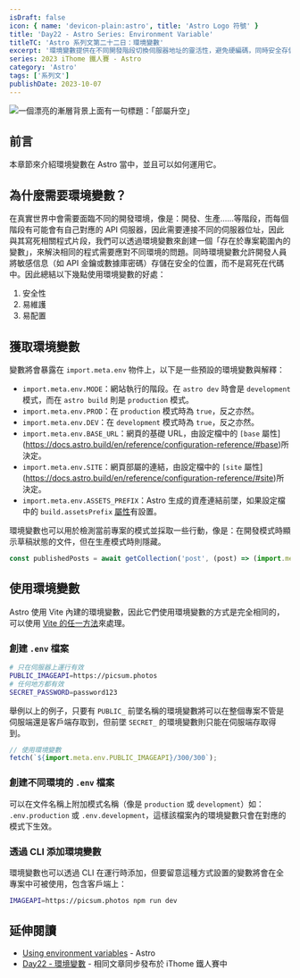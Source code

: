 ```yaml
---
isDraft: false
icon: { name: 'devicon-plain:astro', title: 'Astro Logo 符號' }
title: 'Day22 - Astro Series: Environment Variable'
titleTC: 'Astro 系列文第二十二日：環境變數'
excerpt: '環境變數提供在不同開發階段切換伺服器地址的靈活性，避免硬編碼，同時安全存儲敏感信息，如 API 金鑰或數據庫密碼，使程式更具適應性和安全性。如果你熟悉 Vite 的話應該會非常熟悉，因為 Astro 即是使用 Vite 作為底層。'
series: 2023 iThome 鐵人賽 - Astro
category: 'Astro'
tags: ['系列文']
publishDate: 2023-10-07
---
```


![一個漂亮的漸層背景上面有一句標題：「部屬升空」](./day22-enviroment-variable.webp)

## 前言

本章節來介紹環境變數在 Astro 當中，並且可以如何運用它。

## 為什麼需要環境變數？

在真實世界中會需要面臨不同的開發環境，像是：開發、生產……等階段，而每個階段有可能會有自己對應的 API 伺服器，因此需要連接不同的伺服器位址，因此與其寫死相關程式片段，我們可以透過環境變數來創建一個「存在於專案範圍內的變數」，來解決相同的程式需要應對不同環境的問題。同時環境變數允許開發人員將敏感信息（如 API 金鑰或數據庫密碼）存儲在安全的位置，而不是寫死在代碼中。因此總結以下幾點使用環境變數的好處：

1. 安全性
2. 易維護
3. 易配置

## 獲取環境變數

變數將會暴露在 `import.meta.env` 物件上，以下是一些預設的環境變數與解釋：

- `import.meta.env.MODE`：網站執行的階段。在 `astro dev` 時會是 `development`模式，而在 `astro build` 則是 `production` 模式。
- `import.meta.env.PROD`：在 `production` 模式時為 `true`，反之亦然。
- `import.meta.env.DEV`：在 `development` 模式時為 `true`，反之亦然。
- `import.meta.env.BASE_URL`：網頁的基礎 URL，由設定檔中的 `[base` 屬性](https://docs.astro.build/en/reference/configuration-reference/#base)所決定。
- `import.meta.env.SITE`：網頁部屬的連結，由設定檔中的 `[site` 屬性](https://docs.astro.build/en/reference/configuration-reference/#site)所決定。
- `import.meta.env.ASSETS_PREFIX`：Astro 生成的資產連結前墜，如果設定檔中的 `build.assetsPrefix` [屬性](https://docs.astro.build/en/reference/configuration-reference/#buildassetsprefix)有設置。

環境變數也可以用於檢測當前專案的模式並採取一些行動，像是：在開發模式時顯示草稿狀態的文件，但在生產模式時則隱藏。

```jsx
const publishedPosts = await getCollection('post', (post) => (import.meta.env.PROD ? !post.data.isDraft : true));
```

## 使用環境變數

Astro 使用 Vite 內建的環境變數，因此它們使用環境變數的方式是完全相同的，可以使用 [Vite 的任一方法](https://cn.vitejs.dev/guide/env-and-mode.html)來處理。

### 創建 `.env` 檔案

```bash
# 只在伺服器上運行有效
PUBLIC_IMAGEAPI=https://picsum.photos
# 任何地方都有效
SECRET_PASSWORD=password123
```

舉例以上的例子，只要有 `PUBLIC_` 前墜名稱的環境變數將可以在整個專案不管是伺服端還是客戶端存取到，但前墜 `SECRET_` 的環境變數則只能在伺服端存取得到。

```jsx
// 使用環境變數
fetch(`${import.meta.env.PUBLIC_IMAGEAPI}/300/300`);
```

### 創建不同環境的 `.env` 檔案

可以在文件名稱上附加模式名稱（像是 `production` 或 `development`）如： `.env.production` 或 `.env.development`，這樣該檔案內的環境變數只會在對應的模式下生效。

### 透過 CLI 添加環境變數

環境變數也可以透過 CLI 在運行時添加，但要留意這種方式設置的變數將會在全專案中可被使用，包含客戶端上：

```bash
IMAGEAPI=https://picsum.photos npm run dev
```

## 延伸閱讀

- [Using environment variables](https://docs.astro.build/en/guides/environment-variables/) - Astro
- [Day22 - 環境變數](https://ithelp.ithome.com.tw/articles/10336066) - 相同文章同步發布於 iThome 鐵人賽中
